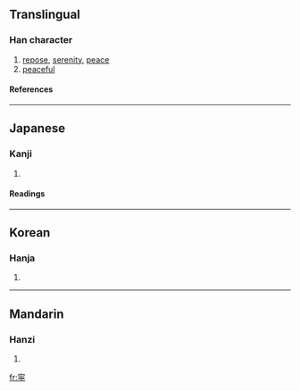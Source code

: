 {{see|寧}}

==Translingual==
===Han character===
{{Han char|rn=40|rad=宀|as=10|sn=13|four=|canj=十心月弓 (JPBN), X十心月弓 (XJPBN)}}
# [[repose]], [[serenity]], [[peace]]
# [[peaceful]]
====References====
{{Han ref|kx=0290.121|dkj=07277|hdz=20941.051|uh=5BDC|ud=23516}}

----
==Japanese==
===Kanji===
{{ja-kanji|grade=|rs=宀10}}
# {{defn|Japanese}} 
====Readings====
{{ja-readings|on=[[ねい]] (nei), [[にょう]] (nyō)|kun=[[やすい]] (yasui), [[むしろ]] (mushiro), [[なんぞ]] (nanzo)}}

----
==Korean==
===Hanja===
{{ko-hanja|hangeul=[[녕]]|rv=nyeong|mr=nyŏng}}
# {{defn|Korean}}

----
==Mandarin==
===Hanzi===
{{cmn-hanzi|pin=[[níng]] (ning2)|wg=ning<sup>2</sup>}}
# {{defn|Mandarin}}

[[fr:寜]]